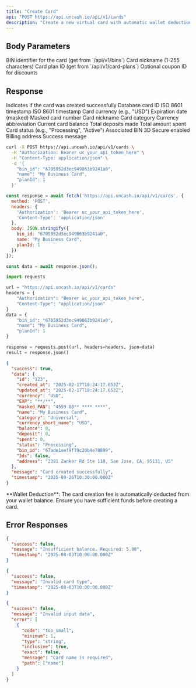 ```yaml
---
title: "Create Card"
api: "POST https://api.uncash.io/api/v1/cards"
description: "Create a new virtual card with automatic wallet deduction"
---
```


## Body Parameters

<ParamField body="bin_id" type="string" required>
  BIN identifier for the card (get from `/api/v1/bins`)
</ParamField>

<ParamField body="name" type="string" required>
  Card nickname (1-255 characters)
</ParamField>

<ParamField body="planId" type="integer" required>
  Card plan ID (get from `/api/v1/card-plans`)
</ParamField>

<ParamField body="coupon_id" type="string">
  Optional coupon ID for discounts
</ParamField>

## Response

<ResponseField name="success" type="boolean">
  Indicates if the card was created successfully
</ResponseField>

<ResponseField name="data" type="object">
  <Expandable title="Card details">
    <ResponseField name="id" type="string">Database card ID</ResponseField>
    <ResponseField name="created_at" type="string">ISO 8601 timestamp</ResponseField>
    <ResponseField name="updated_at" type="string">ISO 8601 timestamp</ResponseField>
    <ResponseField name="currency" type="string">Card currency (e.g., "USD")</ResponseField>
    <ResponseField name="EXP" type="string">Expiration date (masked)</ResponseField>
    <ResponseField name="masked_PAN" type="string">Masked card number</ResponseField>
    <ResponseField name="name" type="string">Card nickname</ResponseField>
    <ResponseField name="category" type="string">Card category</ResponseField>
    <ResponseField name="currency_short_name" type="string">Currency abbreviation</ResponseField>
    <ResponseField name="balance" type="number">Current card balance</ResponseField>
    <ResponseField name="deposit" type="number">Total deposits made</ResponseField>
    <ResponseField name="spent" type="number">Total amount spent</ResponseField>
    <ResponseField name="status" type="string">Card status (e.g., "Processing", "Active")</ResponseField>
    <ResponseField name="bin_id" type="string">Associated BIN</ResponseField>
    <ResponseField name="3ds" type="boolean">3D Secure enabled</ResponseField>
    <ResponseField name="address" type="string">Billing address</ResponseField>
  </Expandable>
</ResponseField>

<ResponseField name="message" type="string">
  Success message
</ResponseField>

<RequestExample>

```bash cURL
curl -X POST https://api.uncash.io/api/v1/cards \
  -H "Authorization: Bearer uc_your_api_token_here" \
  -H "Content-Type: application/json" \
  -d '{
    "bin_id": "6705952d3ec949063b9241a0",
    "name": "My Business Card",
    "planId": 1
  }'
```

```javascript JavaScript
const response = await fetch('https://api.uncash.io/api/v1/cards', {
  method: 'POST',
  headers: {
    'Authorization': 'Bearer uc_your_api_token_here',
    'Content-Type': 'application/json'
  },
  body: JSON.stringify({
    bin_id: "6705952d3ec949063b9241a0",
    name: "My Business Card",
    planId: 1
  })
});

const data = await response.json();
```

```python Python
import requests

url = "https://api.uncash.io/api/v1/cards"
headers = {
    "Authorization": "Bearer uc_your_api_token_here",
    "Content-Type": "application/json"
}
data = {
    "bin_id": "6705952d3ec949063b9241a0",
    "name": "My Business Card", 
    "planId": 1
}

response = requests.post(url, headers=headers, json=data)
result = response.json()
```

</RequestExample>

<ResponseExample>

```json Response
{
  "success": true,
  "data": {
    "id": "123",
    "created_at": "2025-02-17T18:24:17.653Z",
    "updated_at": "2025-02-17T18:24:17.653Z",
    "currency": "USD",
    "EXP": "**/**",
    "masked_PAN": "4559 88** **** ****",
    "name": "My Business Card",
    "category": "Universal",
    "currency_short_name": "USD",
    "balance": 0,
    "deposit": 0,
    "spent": 0,
    "status": "Processing",
    "bin_id": "67ade1eef9f79c20b4e78899",
    "3ds": false,
    "address": "2381 Zanker Rd Ste 110, San Jose, CA, 95131, US"
  },
  "message": "Card created successfully",
  "timestamp": "2025-09-26T10:30:00.000Z"
}
```

</ResponseExample>

<Info>
  **Wallet Deduction**: The card creation fee is automatically deducted from your wallet balance. Ensure you have sufficient funds before creating a card.
</Info>

## Error Responses

<ResponseExample>

```json Insufficient Balance
{
  "success": false,
  "message": "Insufficient balance. Required: 5.00",
  "timestamp": "2025-08-03T10:00:00.000Z"
}
```

```json Invalid Card Type
{
  "success": false,  
  "message": "Invalid card type",
  "timestamp": "2025-08-03T10:00:00.000Z"
}
```

```json Validation Error
{
  "success": false,
  "message": "Invalid input data",
  "error": [
    {
      "code": "too_small",
      "minimum": 1,
      "type": "string",
      "inclusive": true,
      "exact": false,
      "message": "Card name is required",
      "path": ["name"]
    }
  ]
}
```

</ResponseExample>
